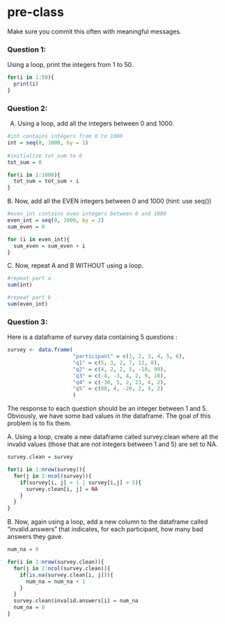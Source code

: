 # pre-class


Make sure you commit this often with meaningful messages. 




### Question 1:

Using a loop, print the integers from 1 to 50. 

```r
for(i in 1:50){
  print(i)
}
```

### Question 2:

A.  Using a loop, add all the integers between 0 and 1000.
```r
#int contains integers from 0 to 1000
int = seq(0, 1000, by = 1)
  
#initialize tot_sum to 0
tot_sum = 0

for(i in 1:1000){
  tot_sum = tot_sum + i
}
```

B. Now, add all the EVEN integers between 0 and 1000 (hint: use seq())
```r
#even_int contains even integers between 0 and 1000
even_int = seq(0, 1000, by = 2)
sum_even = 0

for (i in even_int){
  sum_even = sum_even + i
}
```

C. Now, repeat A and B WITHOUT using a loop.
```r
#repeat part a
sum(int)

#repeat part b
sum(even_int)
```

### Question 3:

Here is a dataframe of survey data containing 5 questions :

```r
survey <- data.frame(
                     "participant" = c(1, 2, 3, 4, 5, 6),
                     "q1" = c(5, 3, 2, 7, 11, 0),
                     "q2" = c(4, 2, 2, 5, -10, 99),
                     "q3" = c(-4, -3, 4, 2, 9, 10),
                     "q4" = c(-30, 5, 2, 23, 4, 2),
                     "q5" = c(88, 4, -20, 2, 4, 2)
                     )
```
The response to each question should be an integer between 1 and 5. Obviously, we have some bad values in the dataframe. The goal of this problem is to fix them.

A. Using a loop, create a new dataframe called survey.clean where all the invalid values (those that are not integers between 1 and 5) are set to NA.
```r
survey.clean = survey

for(i in 1:nrow(survey)){
  for(j in 2:ncol(survey)){
    if(survey[i, j] < 1 | survey[i,j] > 5){
      survey.clean[i, j] = NA
    }
  }
}
```

B. Now, again using a loop, add a new column to the dataframe called “invalid.answers” that indicates, for each participant, how many bad answers they gave.
```r
num_na = 0

for(i in 1:nrow(survey.clean)){
  for(j in 2:ncol(survey.clean)){
    if(is.na(survey.clean[i, j])){
      num_na = num_na + 1
    }
  }
  survey.clean$invalid.answers[i] = num_na
  num_na = 0
}
```